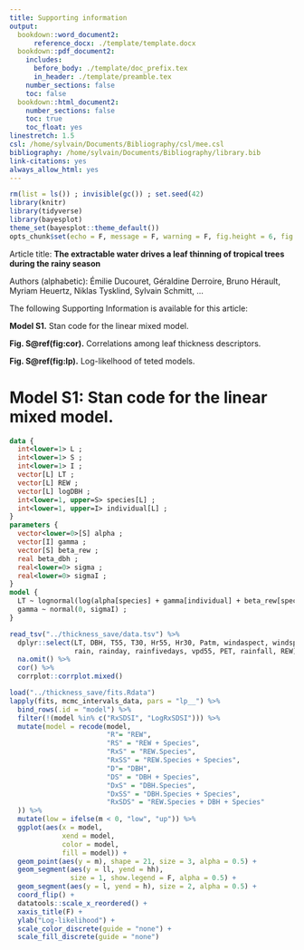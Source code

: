 ```yaml
---
title: Supporting information
output:
  bookdown::word_document2: 
      reference_docx: ./template/template.docx
  bookdown::pdf_document2:
    includes:
      before_body: ./template/doc_prefix.tex
      in_header: ./template/preamble.tex
    number_sections: false
    toc: false
  bookdown::html_document2:
    number_sections: false
    toc: true
    toc_float: yes
linestretch: 1.5
csl: /home/sylvain/Documents/Bibliography/csl/mee.csl
bibliography: /home/sylvain/Documents/Bibliography/library.bib
link-citations: yes
always_allow_html: yes
---
```


```r
rm(list = ls()) ; invisible(gc()) ; set.seed(42)
library(knitr)
library(tidyverse)
library(bayesplot)
theme_set(bayesplot::theme_default())
opts_chunk$set(echo = F, message = F, warning = F, fig.height = 6, fig.width = 8, cache = F, cache.lazy = F)
```

Article title: **The extractable water drives a leaf thinning of tropical trees during the rainy season**

Authors (alphabetic): Émilie Ducouret, Géraldine Derroire, Bruno Hérault, Myriam Heuertz, Niklas Tysklind, Sylvain Schmitt, ...


The following Supporting Information is available for this article:

**Model S1.** Stan code for the linear mixed model.

**Fig. S\@ref(fig:cor).** Correlations among leaf thickness descriptors. 

**Fig. S\@ref(fig:lp).** Log-likelhood of teted models.

\newpage

# Model S1: Stan code for the linear mixed model.

```stan
data {
  int<lower=1> L ;
  int<lower=1> S ;
  int<lower=1> I ;
  vector[L] LT ;
  vector[L] REW ;
  vector[L] logDBH ;
  int<lower=1, upper=S> species[L] ;
  int<lower=1, upper=I> individual[L] ;
}
parameters {
  vector<lower=0>[S] alpha ;
  vector[I] gamma ;
  vector[S] beta_rew ;
  real beta_dbh ;
  real<lower=0> sigma ;
  real<lower=0> sigmaI ;
}
model {
  LT ~ lognormal(log(alpha[species] + gamma[individual] + beta_rew[species] .* REW + beta_dbh * logDBH), sigma) ;
  gamma ~ normal(0, sigmaI) ;
}
```

\newpage

```r
read_tsv("../thickness_save/data.tsv") %>% 
  dplyr::select(LT, DBH, T55, T30, Hr55, Hr30, Patm, windaspect, windspeed, 
                rain, rainday, rainfivedays, vpd55, PET, rainfall, REW) %>% 
  na.omit() %>%
  cor() %>% 
  corrplot::corrplot.mixed()
```

\newpage

```r
load("../thickness_save/fits.Rdata")
lapply(fits, mcmc_intervals_data, pars = "lp__") %>% 
  bind_rows(.id = "model") %>% 
  filter(!(model %in% c("RxSDSI", "LogRxSDSI"))) %>% 
  mutate(model = recode(model,
                        "R"= "REW",
                        "RS" = "REW + Species",
                        "RxS" = "REW.Species",
                        "RxSS" = "REW.Species + Species",
                        "D"= "DBH",
                        "DS" = "DBH + Species",
                        "DxS" = "DBH.Species",
                        "DxSS" = "DBH.Species + Species",
                        "RxSDS" = "REW.Species + DBH + Species"
  )) %>% 
  mutate(low = ifelse(m < 0, "low", "up")) %>% 
  ggplot(aes(x = model, 
             xend = model,
             color = model, 
             fill = model)) +
  geom_point(aes(y = m), shape = 21, size = 3, alpha = 0.5) +
  geom_segment(aes(y = ll, yend = hh),
               size = 1, show.legend = F, alpha = 0.5) +
  geom_segment(aes(y = l, yend = h), size = 2, alpha = 0.5) +
  coord_flip() +
  datatools::scale_x_reordered() +
  xaxis_title(F) +
  ylab("Log-likelihood") +
  scale_color_discrete(guide = "none") +
  scale_fill_discrete(guide = "none")
```
